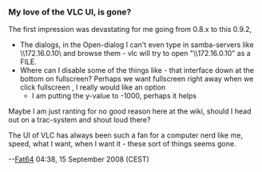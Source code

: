 === My love of the VLC UI, is gone? ===
The first impression was devastating for me going from 0.8.x to this 0.9.2,
* The dialogs,  in the Open-dialog I can't even type in samba-servers like \\172.16.0.10\ and browse them - vlc will try to open "\\172.16.0.10" as a FILE. 
* Where can I disable some of the things like - that interface down at the bottom on fullscreen? Perhaps we want fullscreen right away when we click fullscreen , I really would like an option
** I am putting the y-value to -1000, perhaps it helps

Maybe I am just ranting for no good reason here at the wiki, should I head out on a trac-system and shout loud there?  

The UI of VLC has always been such a fan for a computer nerd like me, speed, what I want, when I want it - these sort of things seems gone.

--[[User:Fat64|Fat64]] 04:38, 15 September 2008 (CEST)